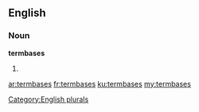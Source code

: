 ==English==

===Noun===
'''termbases'''

# {{plural of|termbase}}

[[Category:English plurals]]

[[ar:termbases]]
[[fr:termbases]]
[[ku:termbases]]
[[my:termbases]]